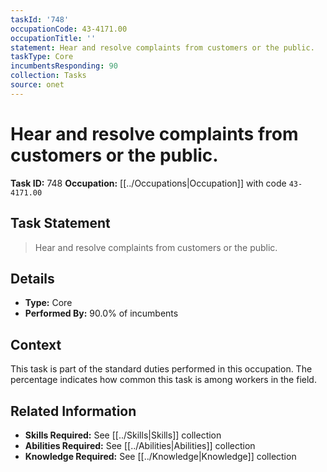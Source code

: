 ```yaml
---
taskId: '748'
occupationCode: 43-4171.00
occupationTitle: ''
statement: Hear and resolve complaints from customers or the public.
taskType: Core
incumbentsResponding: 90
collection: Tasks
source: onet
---
```

# Hear and resolve complaints from customers or the public.

**Task ID:** 748
**Occupation:** [[../Occupations|Occupation]] with code `43-4171.00`

## Task Statement

> Hear and resolve complaints from customers or the public.

## Details

- **Type:** Core
- **Performed By:** 90.0% of incumbents

## Context

This task is part of the standard duties performed in this occupation. The percentage indicates how common this task is among workers in the field.

## Related Information

- **Skills Required:** See [[../Skills|Skills]] collection
- **Abilities Required:** See [[../Abilities|Abilities]] collection
- **Knowledge Required:** See [[../Knowledge|Knowledge]] collection
